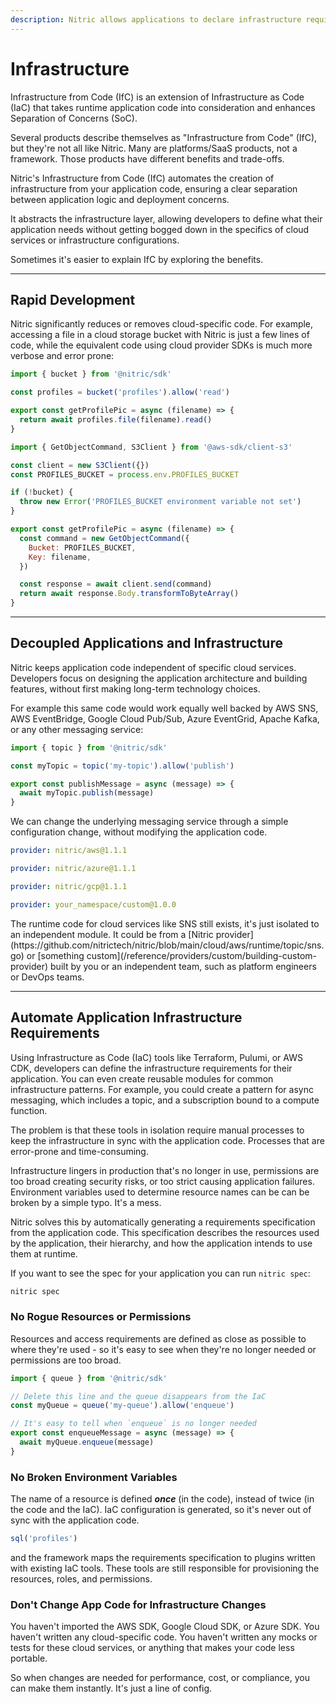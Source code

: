 ```yaml
---
description: Nitric allows applications to declare infrastructure requirements and generate the cloud infrastructure automation needed to deploy and manage the services, using Infrastructure-from-Code.
---
```


# Infrastructure

Infrastructure from Code (IfC) is an extension of Infrastructure as Code (IaC) that takes runtime application code into consideration and enhances Separation of Concerns (SoC).

<Note>
  Several products describe themselves as "Infrastructure from Code" (IfC), but
  they're not all like Nitric. Many are platforms/SaaS products, not a
  framework. Those products have different benefits and trade-offs.
</Note>

Nitric's Infrastructure from Code (IfC) automates the creation of infrastructure from your application code, ensuring a clear separation between application logic and deployment concerns.

It abstracts the infrastructure layer, allowing developers to define what their application needs without getting bogged down in the specifics of cloud services or infrastructure configurations.

Sometimes it's easier to explain IfC by exploring the benefits.

---

## Rapid Development

Nitric significantly reduces or removes cloud-specific code. For example, accessing a file in a cloud storage bucket with Nitric is just a few lines of code, while the equivalent code using cloud provider SDKs is much more verbose and error prone:

<CodeWithTabs>

```javascript !!tabs Nitric SDK
import { bucket } from '@nitric/sdk'

const profiles = bucket('profiles').allow('read')

export const getProfilePic = async (filename) => {
  return await profiles.file(filename).read()
}
```

```javascript !!tabs AWS SDK
import { GetObjectCommand, S3Client } from '@aws-sdk/client-s3'

const client = new S3Client({})
const PROFILES_BUCKET = process.env.PROFILES_BUCKET

if (!bucket) {
  throw new Error('PROFILES_BUCKET environment variable not set')
}

export const getProfilePic = async (filename) => {
  const command = new GetObjectCommand({
    Bucket: PROFILES_BUCKET,
    Key: filename,
  })

  const response = await client.send(command)
  return await response.Body.transformToByteArray()
}
```

</CodeWithTabs>

---

## Decoupled Applications and Infrastructure

Nitric keeps application code independent of specific cloud services. Developers focus on designing the application architecture and building features, without first making long-term technology choices.

For example this same code would work equally well backed by AWS SNS, AWS EventBridge, Google Cloud Pub/Sub, Azure EventGrid, Apache Kafka, or any other messaging service:

```javascript
import { topic } from '@nitric/sdk'

const myTopic = topic('my-topic').allow('publish')

export const publishMessage = async (message) => {
  await myTopic.publish(message)
}
```

We can change the underlying messaging service through a simple configuration change, without modifying the application code.

<CodeWithTabs>

```yaml !!tabs AWS file:nitric.prod.yaml
provider: nitric/aws@1.1.1
```

```yaml !!tabs Azure file:nitric.prod.yaml
provider: nitric/azure@1.1.1
```

```yaml !!tabs Google Cloud file:nitric.prod.yaml
provider: nitric/gcp@1.1.1
```

```yaml !!tabs Anything Else file:nitric.prod.yaml
provider: your_namespace/custom@1.0.0
```

</CodeWithTabs>

<Note>
  The runtime code for cloud services like SNS still exists, it's just isolated
  to an independent module. It could be from a [Nitric
  provider](https://github.com/nitrictech/nitric/blob/main/cloud/aws/runtime/topic/sns.go)
  or [something custom](/reference/providers/custom/building-custom-provider)
  built by you or an independent team, such as platform engineers or DevOps
  teams.
</Note>

---

## Automate Application Infrastructure Requirements

Using Infrastructure as Code (IaC) tools like Terraform, Pulumi, or AWS CDK, developers can define the infrastructure requirements for their application. You can even create reusable modules for common infrastructure patterns. For example, you could create a pattern for async messaging, which includes a topic, and a subscription bound to a compute function.

The problem is that these tools in isolation require manual processes to keep the infrastructure in sync with the application code. Processes that are error-prone and time-consuming.

Infrastructure lingers in production that's no longer in use, permissions are too broad creating security risks, or too strict causing application failures. Environment variables used to determine resource names can be can be broken by a simple typo. It's a mess.

Nitric solves this by automatically generating a requirements specification from the application code. This specification describes the resources used by the application, their hierarchy, and how the application intends to use them at runtime.

If you want to see the spec for your application you can run `nitric spec`:

```bash
nitric spec
```

### No Rogue Resources or Permissions

Resources and access requirements are defined as close as possible to where they're used - so it's easy to see when they're no longer needed or permissions are too broad.

```javascript
import { queue } from '@nitric/sdk'

// Delete this line and the queue disappears from the IaC
const myQueue = queue('my-queue').allow('enqueue')

// It's easy to tell when `enqueue` is no longer needed
export const enqueueMessage = async (message) => {
  await myQueue.enqueue(message)
}
```

### No Broken Environment Variables

The name of a resource is defined **_once_** (in the code), instead of twice (in the code and the IaC). IaC configuration is generated, so it's never out of sync with the application code.

```javascript
sql('profiles')
```

and the framework maps the requirements specification to plugins written with existing IaC tools. These tools are still responsible for provisioning the resources, roles, and permissions.

### Don't Change App Code for Infrastructure Changes

You haven't imported the AWS SDK, Google Cloud SDK, or Azure SDK. You haven't written any cloud-specific code. You haven't written any mocks or tests for these cloud services, or anything that makes your code less portable.

So when changes are needed for performance, cost, or compliance, you can make them instantly. It's just a line of config.
